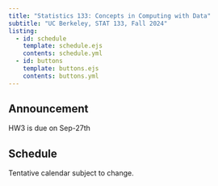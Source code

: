 ```yaml
---
title: "Statistics 133: Concepts in Computing with Data"
subtitle: "UC Berkeley, STAT 133, Fall 2024"
listing:
  - id: schedule
    template: schedule.ejs
    contents: schedule.yml
  - id: buttons
    template: buttons.ejs
    contents: buttons.yml
---
```


::: {#buttons}
:::



::: {.callout-note title="Announcement"}
## Announcement

HW3 is due on Sep-27th
:::


## Schedule

Tentative calendar subject to change.

::: {#schedule}
:::

